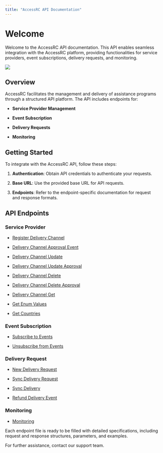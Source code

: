 ```yaml
---
title: "AccessRC API Documentation"
---
```


# Welcome

Welcome to the AccessRC API documentation. This API enables seamless integration with the AccessRC platform, providing functionalities for service providers, event subscriptions, delivery requests, and monitoring.

![](/images/AccessRC+Seguimiento.jpg)

## Overview

AccessRC facilitates the management and delivery of assistance programs through a structured API platform. The API includes endpoints for:

* **Service Provider Management**

* **Event Subscription**

* **Delivery Requests**

* **Monitoring**

## Getting Started

To integrate with the AccessRC API, follow these steps:

1. **Authentication**: Obtain API credentials to authenticate your requests.

2. **Base URL**: Use the provided base URL for API requests.

3. **Endpoints**: Refer to the endpoint-specific documentation for request and response formats.

## API Endpoints

### Service Provider

* [Register Delivery Channel](./api/register-delivery-channel.mdx)

* [Delivery Channel Approval Event](./api/delivery-channel-approval-event.mdx)

* [Delivery Channel Update](./api/delivery-channel-update.mdx)

* [Delivery Channel Update Approval](./api/delivery-channel-update-approval.mdx)

* [Delivery Channel Delete](./api/delivery-channel-delete.mdx)

* [Delivery Channel Delete Approval](./api/delivery-channel-delete-approval.mdx)

* [Delivery Channel Get](./api/delivery-channel-get.mdx)

* [Get Enum Values](./api/get-enum-values.mdx)

* [Get Countries](./api/get-countries.mdx)

### Event Subscription

* [Subscribe to Events](./api/subscribe-events.mdx)

* [Unsubscribe from Events](./api/unsubscribe-events.mdx)

### Delivery Request

* [New Delivery Request](./api/new-delivery-request.mdx)

* [Sync Delivery Request](./api/sync-delivery-request.mdx)

* [Sync Delivery](./api/sync-delivery.mdx)

* [Refund Delivery Event](./api/refund-delivery-event.mdx)

### Monitoring

* [Monitoring](./api/monitoring.mdx)

Each endpoint file is ready to be filled with detailed specifications, including request and response structures, parameters, and examples.

For further assistance, contact our support team.